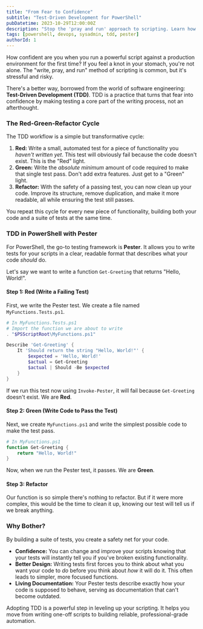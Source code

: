 ```yaml
---
title: "From Fear to Confidence"
subtitle: "Test-Driven Development for PowerShell"
pubDatetime: 2023-10-29T12:00:00Z
description: "Stop the 'pray and run' approach to scripting. Learn how to use Test-Driven Development (TDD) and Pester to write PowerShell code that is reliable, maintainable, and easy to refactor."
tags: [powershell, devops, sysadmin, tdd, pester]
authorId: 1
---
```


How confident are you when you run a powerful script against a production environment for the first time? If you feel a knot in your stomach, you're not alone. The "write, pray, and run" method of scripting is common, but it's stressful and risky.

There's a better way, borrowed from the world of software engineering: **Test-Driven Development (TDD)**. TDD is a practice that turns that fear into confidence by making testing a core part of the writing process, not an afterthought.

### The Red-Green-Refactor Cycle

The TDD workflow is a simple but transformative cycle:

1.  **Red:** Write a small, automated test for a piece of functionality you _haven't written yet_. This test will obviously fail because the code doesn't exist. This is the "Red" light.
2.  **Green:** Write the _absolute minimum_ amount of code required to make that single test pass. Don't add extra features. Just get to a "Green" light.
3.  **Refactor:** With the safety of a passing test, you can now clean up your code. Improve its structure, remove duplication, and make it more readable, all while ensuring the test still passes.

You repeat this cycle for every new piece of functionality, building both your code and a suite of tests at the same time.

### TDD in PowerShell with Pester

For PowerShell, the go-to testing framework is **Pester**. It allows you to write tests for your scripts in a clear, readable format that describes what your code _should_ do.

Let's say we want to write a function `Get-Greeting` that returns "Hello, World!".

#### Step 1: Red (Write a Failing Test)

First, we write the Pester test. We create a file named `MyFunctions.Tests.ps1`.

```powershell
# In MyFunctions.Tests.ps1
# Import the function we are about to write
. "$PSScriptRoot\MyFunctions.ps1"

Describe 'Get-Greeting' {
    It 'Should return the string "Hello, World!"' {
        $expected = 'Hello, World!'
        $actual = Get-Greeting
        $actual | Should -Be $expected
    }
}
```

If we run this test now using `Invoke-Pester`, it will fail because `Get-Greeting` doesn't exist. We are **Red**.

#### Step 2: Green (Write Code to Pass the Test)

Next, we create `MyFunctions.ps1` and write the simplest possible code to make the test pass.

```powershell
# In MyFunctions.ps1
function Get-Greeting {
    return "Hello, World!"
}
```

Now, when we run the Pester test, it passes. We are **Green**.

#### Step 3: Refactor

Our function is so simple there's nothing to refactor. But if it were more complex, this would be the time to clean it up, knowing our test will tell us if we break anything.

### Why Bother?

By building a suite of tests, you create a safety net for your code.

- **Confidence:** You can change and improve your scripts knowing that your tests will instantly tell you if you've broken existing functionality.
- **Better Design:** Writing tests first forces you to think about what you want your code to _do_ before you think about _how_ it will do it. This often leads to simpler, more focused functions.
- **Living Documentation:** Your Pester tests describe exactly how your code is supposed to behave, serving as documentation that can't become outdated.

Adopting TDD is a powerful step in leveling up your scripting. It helps you move from writing one-off scripts to building reliable, professional-grade automation.
